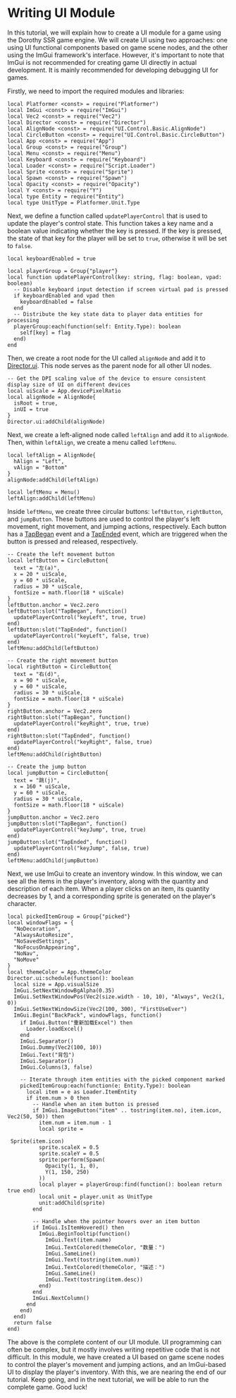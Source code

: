
# Writing UI Module

In this tutorial, we will explain how to create a UI module for a game using the Dorothy SSR game engine. We will create UI using two approaches: one using UI functional components based on game scene nodes, and the other using the ImGui framework's interface. However, it's important to note that ImGui is not recommended for creating game UI directly in actual development. It is mainly recommended for developing debugging UI for games.

Firstly, we need to import the required modules and libraries:

```tl title=Script/UI.tl
local Platformer <const> = require("Platformer")
local ImGui <const> = require("ImGui")
local Vec2 <const> = require("Vec2")
local Director <const> = require("Director")
local AlignNode <const> = require("UI.Control.Basic.AlignNode")
local CircleButton <const> = require("UI.Control.Basic.CircleButton")
local App <const> = require("App")
local Group <const> = require("Group")
local Menu <const> = require("Menu")
local Keyboard <const> = require("Keyboard")
local Loader <const> = require("Script.Loader")
local Sprite <const> = require("Sprite")
local Spawn <const> = require("Spawn")
local Opacity <const> = require("Opacity")
local Y <const> = require("Y")
local type Entity = require("Entity")
local type UnitType = Platformer.Unit.Type
```

Next, we define a function called `updatePlayerControl` that is used to update the player's control state. This function takes a key name and a boolean value indicating whether the key is pressed. If the key is pressed, the state of that key for the player will be set to `true`, otherwise it will be set to `false`.

```tl title=Script/UI.tl
local keyboardEnabled = true

local playerGroup = Group{"player"}
local function updatePlayerControl(key: string, flag: boolean, vpad: boolean)
  -- Disable keyboard input detection if screen virtual pad is pressed
  if keyboardEnabled and vpad then
    keyboardEnabled = false
  end
  -- Distribute the key state data to player data entities for processing
  playerGroup:each(function(self: Entity.Type): boolean
    self[key] = flag
  end)
end
```

Then, we create a root node for the UI called `alignNode` and add it to [Director.ui](../../api/Class/Director#ui). This node serves as the parent node for all other UI nodes.

```tl title=Script/UI.tl
-- Get the DPI scaling value of the device to ensure consistent display size of UI on different devices
local uiScale = App.devicePixelRatio
local alignNode = AlignNode{
  isRoot = true,
  inUI = true
}
Director.ui:addChild(alignNode)
```

Next, we create a left-aligned node called `leftAlign` and add it to `alignNode`. Then, within `leftAlign`, we create a menu called `leftMenu`.

```tl title=Script/UI.tl
local leftAlign = AlignNode{
  hAlign = "Left",
  vAlign = "Bottom"
}
alignNode:addChild(leftAlign)

local leftMenu = Menu()
leftAlign:addChild(leftMenu)
```

Inside `leftMenu`, we create three circular buttons: `leftButton`, `rightButton`, and `jumpButton`. These buttons are used to control the player's left movement, right movement, and jumping actions, respectively. Each button has a [TapBegan](../../api/Node%20Event/Node#tapbegan) event and a [TapEnded](../../api/Node%20Event/Node#tapended) event, which are triggered when the button is pressed and released, respectively.

```tl title=Script/UI.tl
-- Create the left movement button
local leftButton = CircleButton{
  text = "左(a)",
  x = 20 * uiScale,
  y = 60 * uiScale,
  radius = 30 * uiScale,
  fontSize = math.floor(18 * uiScale)
}
leftButton.anchor = Vec2.zero
leftButton:slot("TapBegan", function()
  updatePlayerControl("keyLeft", true, true)
end)
leftButton:slot("TapEnded", function()
  updatePlayerControl("keyLeft", false, true)
end)
leftMenu:addChild(leftButton)

-- Create the right movement button
local rightButton = CircleButton{
  text = "右(d)",
  x = 90 * uiScale,
  y = 60 * uiScale,
  radius = 30 * uiScale,
  fontSize = math.floor(18 * uiScale)
}
rightButton.anchor = Vec2.zero
rightButton:slot("TapBegan", function()
  updatePlayerControl("keyRight", true, true)
end)
rightButton:slot("TapEnded", function()
  updatePlayerControl("keyRight", false, true)
end)
leftMenu:addChild(rightButton)

-- Create the jump button
local jumpButton = CircleButton{
  text = "跳(j)",
  x = 160 * uiScale,
  y = 60 * uiScale,
  radius = 30 * uiScale,
  fontSize = math.floor(18 * uiScale)
}
jumpButton.anchor = Vec2.zero
jumpButton:slot("TapBegan", function()
  updatePlayerControl("keyJump", true, true)
end)
jumpButton:slot("TapEnded", function()
  updatePlayerControl("keyJump", false, true)
end)
leftMenu:addChild(jumpButton)
```

Next, we use ImGui to create an inventory window. In this window, we can see all the items in the player's inventory, along with the quantity and description of each item. When a player clicks on an item, its quantity decreases by 1, and a corresponding sprite is generated on the player's character.

```tl title=Script/UI.tl
local pickedItemGroup = Group{"picked"}
local windowFlags = {
  "NoDecoration",
  "AlwaysAutoResize",
  "NoSavedSettings",
  "NoFocusOnAppearing",
  "NoNav",
  "NoMove"
}
local themeColor = App.themeColor
Director.ui:schedule(function(): boolean
  local size = App.visualSize
  ImGui.SetNextWindowBgAlpha(0.35)
  ImGui.SetNextWindowPos(Vec2(size.width - 10, 10), "Always", Vec2(1, 0))
  ImGui.SetNextWindowSize(Vec2(100, 300), "FirstUseEver")
  ImGui.Begin("BackPack", windowFlags, function()
    if ImGui.Button("重新加载Excel") then
      Loader.loadExcel()
    end
    ImGui.Separator()
    ImGui.Dummy(Vec2(100, 10))
    ImGui.Text("背包")
    ImGui.Separator()
    ImGui.Columns(3, false)

    -- Iterate through item entities with the picked component marked
    pickedItemGroup:each(function(e: Entity.Type): boolean
      local item = e as Loader.ItemEntity
      if item.num > 0 then
        -- Handle when an item button is pressed
        if ImGui.ImageButton("item" .. tostring(item.no), item.icon, Vec2(50, 50)) then
          item.num = item.num - 1
          local sprite =

 Sprite(item.icon)
          sprite.scaleX = 0.5
          sprite.scaleY = 0.5
          sprite:perform(Spawn(
            Opacity(1, 1, 0),
            Y(1, 150, 250)
          ))
          local player = playerGroup:find(function(): boolean return true end)
          local unit = player.unit as UnitType
          unit:addChild(sprite)
        end

        -- Handle when the pointer hovers over an item button
        if ImGui.IsItemHovered() then
          ImGui.BeginTooltip(function()
            ImGui.Text(item.name)
            ImGui.TextColored(themeColor, "数量：")
            ImGui.SameLine()
            ImGui.Text(tostring(item.num))
            ImGui.TextColored(themeColor, "描述：")
            ImGui.SameLine()
            ImGui.Text(tostring(item.desc))
          end)
        end
        ImGui.NextColumn()
      end
    end)
  end)
  return false
end)
```

The above is the complete content of our UI module. UI programming can often be complex, but it mostly involves writing repetitive code that is not difficult. In this module, we have created a UI based on game scene nodes to control the player's movement and jumping actions, and an ImGui-based UI to display the player's inventory. With this, we are nearing the end of our tutorial. Keep going, and in the next tutorial, we will be able to run the complete game. Good luck!